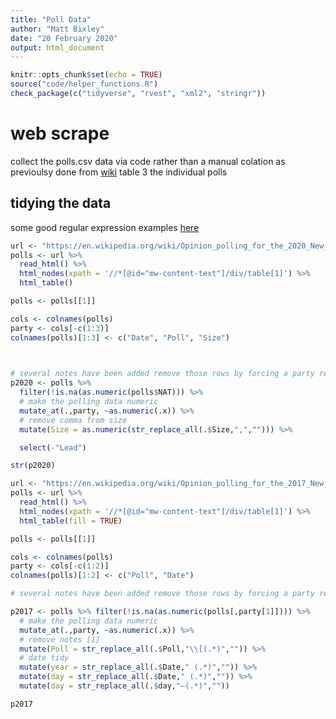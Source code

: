 ```yaml
---
title: "Poll Data"
author: "Matt Bixley"
date: "20 February 2020"
output: html_document
---
```


```r
knitr::opts_chunk$set(echo = TRUE)
source("code/helper_functions.R")
check_package(c("tidyverse", "rvest", "xml2", "stringr"))

```

# web scrape
collect the polls.csv data via code rather than a manual colation as previoulsy done from [wiki](https://en.wikipedia.org/wiki/Opinion_polling_for_the_2020_New_Zealand_general_election) table 3 the individual polls

## tidying the data
some good regular expression examples [here](https://datascience-enthusiast.com/R/webscraping.html)

```r
url <- "https://en.wikipedia.org/wiki/Opinion_polling_for_the_2020_New_Zealand_general_election"
polls <- url %>% 
  read_html() %>% 
  html_nodes(xpath = '//*[@id="mw-content-text"]/div/table[1]') %>% 
  html_table()

polls <- polls[[1]]

cols <- colnames(polls)
party <- cols[-c(1:3)]
colnames(polls)[1:3] <- c("Date", "Poll", "Size")

    

# several notes have been added remove those rows by forcing a party results to numeric which returns NA for the comments
p2020 <- polls %>% 
  filter(!is.na(as.numeric(polls$NAT))) %>% 
  # make the polling data numeric
  mutate_at(.,party, ~as.numeric(.x)) %>% 
  # remove comma from size
  mutate(Size = as.numeric(str_replace_all(.$Size,",",""))) %>% 

  select(-"Lead")

str(p2020)
```


```r
url <- "https://en.wikipedia.org/wiki/Opinion_polling_for_the_2017_New_Zealand_general_election"
polls <- url %>% 
  read_html() %>% 
  html_nodes(xpath = '//*[@id="mw-content-text"]/div/table[1]') %>% 
  html_table(fill = TRUE) 

polls <- polls[[1]]

cols <- colnames(polls)
party <- cols[-c(1:2)]
colnames(polls)[1:2] <- c("Poll", "Date")

# several notes have been added remove those rows by forcing a party results to numeric which returns NA for the comments

p2017 <- polls %>% filter(!is.na(as.numeric(polls[,party[1]]))) %>% 
  # make the polling data numeric
  mutate_at(.,party, ~as.numeric(.x)) %>% 
  # remove notes [1]
  mutate(Poll = str_replace_all(.$Poll,"\\[(.*)","")) %>% 
  # date tidy
  mutate(year = str_replace_all(.$Date," (.*)","")) %>%
  mutate(day = str_replace_all(.$Date," (.*)","")) %>% 
  mutate(day = str_replace_all(.$day,"–(.*)",""))

p2017

```

